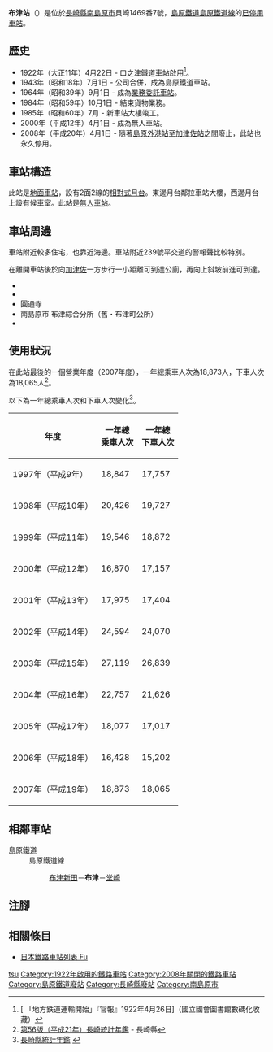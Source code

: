 {{NoteTA|G1=Transport
|T=zh-hans:布津站;zh-hk:布津站;zh-tw:布津車站;
|1=zh-hans:布津站;zh-hk:布津站;zh-tw:布津車站;
}}
{{Infobox station
|公司色 = grey
|站名 = 布津
|圖片 = Futsu Station.JPG
|圖片說明 = 車站大樓（2007年3月）
|日文原名 = 布津
|平假名 = ふつ
|羅馬拼音 = FUTSU
|副站名 = 
|電報略號 = 
|所在地 = {{JPN}}[[長崎縣|長崎縣]][[南島原市|南島原市]]{{Translink|ja|布津町}}貝崎1469番7號
|座標 = {{coord|32|41|13.73|N|130|21|10.54|E|type:railwaystation_region:JP-24|display=inline,title}}
|車站構造 = [[地面車站|地面車站]]
|月台配置 = 2面2線
|啟用年月日 = 1922年（大正11年）4月22日
|廢站年月日 = 2008年（平成20年）4月1日
|乘客人數 = 52*
|上下車人次 = 
|統計年度 = 2007
|轉車 = 
|全寬備註 = * 以全年總人次除當年度日數
|adjacent = {{Adjacent stations|system=島原鐵道|line=島原鐵道線廢止|left=布津新田|right=堂崎|note-left=1.9km|note-mid=距離[[諫早站|諫早]]53.9km|note-right=3.0km}}
}}
'''布津站'''（{{jpn|j=布津駅|hg=ふつえき|rm=Futsu eki|f=y}}）是位於[[長崎縣|長崎縣]][[南島原市|南島原市]]{{Translink|ja|布津町}}貝崎1469番7號，[[島原鐵道|島原鐵道]][[島原鐵道線|島原鐵道線]]的[[廢站|已停用]][[鐵路車站|車站]]。

== 歷史 ==
* 1922年（大正11年）4月22日 - 口之津鐵道車站啟用<ref>[{{NDLDC|2955034/9}} 「地方鉄道運輸開始」『官報』1922年4月26日]（國立國會圖書館數碼化收藏）</ref>。
* 1943年（昭和18年）7月1日 - 公司合併，成為島原鐵道車站。
* 1964年（昭和39年）9月1日 - 成為[[業務委託車站|業務委託車站]]。
* 1984年（昭和59年）10月1日 - 結束貨物業務。
* 1985年（昭和60年）7月 - 新車站大樓竣工。
* 2000年（平成12年）4月1日 - 成為無人車站。
* 2008年（平成20年）4月1日 - 隨著[[島原外港站|島原外港站]]至[[加津佐站|加津佐站]]之間廢止，此站也永久停用。

== 車站構造 ==
此站是[[地面車站|地面車站]]，設有2面2線的[[相對式月台|相對式月台]]。東邊月台鄰拉車站大樓，西邊月台上設有候車室。此站是[[無人車站|無人車站]]。

== 車站周邊 ==
車站附近較多住宅，也靠近海邊。車站附近239號平交道的警報聲比較特別。

在離開車站後於{{Translink|ja|国道251号|國道251號}}向[[加津佐站|加津佐]]一方步行一小距離可到達公廁，再向上斜坡前進可到達{{Translink|ja|ヤマザキショップ|山崎商店}}。
* {{Translink|ja|南島原市立布津小学校|南島原市立布津小學}}
* {{Translink|ja|南島原市立布津中学校|南島原市立布津中學}}
* 圓通寺
* 南島原市 布津綜合分所（舊・布津町公所）
* {{Translink|ja|国道251号|國道251號}}

== 使用狀況 ==
在此站最後的一個營業年度（2007年度），一年總乘車人次為18,873人，下車人次為18,065人<ref>[https://www.pref.nagasaki.jp/bunrui/kenseijoho/toukeijoho/kankoubutsu/nenkan/24697.html 第56版（平成21年）長崎統計年鑑] {{Wayback|url=https://www.pref.nagasaki.jp/bunrui/kenseijoho/toukeijoho/kankoubutsu/nenkan/24697.html |date=20150703110920 }}{{ja icon}} - 長崎縣</ref>。

以下為一年總乘車人次和下車人次變化<ref>[https://www.pref.nagasaki.jp/bunrui/kenseijoho/toukeijoho/kankoubutsu/nenkan/  長崎縣統計年鑑 ] {{Wayback|url=https://www.pref.nagasaki.jp/bunrui/kenseijoho/toukeijoho/kankoubutsu/nenkan/ |date=20201027001847 }}{{ja icon}}</ref>。
{| class="wikitable" style="text-align:right"
|-
!年度!!一年總<br />乘車人次!!一年總<br />下車人次
|-
|1997年（平成{{0}}9年）||18,847||17,757
|-
|1998年（平成10年）||20,426||19,727
|-
|1999年（平成11年）||19,546||18,872
|-
|2000年（平成12年）||16,870||17,157
|-
|2001年（平成13年）||17,975||17,404
|-
|2002年（平成14年）||24,594||24,070
|-
|2003年（平成15年）||27,119||26,839
|-
|2004年（平成16年）||22,757||21,626
|-
|2005年（平成17年）||18,077||17,017
|-
|2006年（平成18年）||16,428||15,202
|-
|2007年（平成19年）||18,873||18,065
|}

== 相鄰車站 ==
; 島原鐵道
: 島原鐵道線
:: [[布津新田站|布津新田]]－'''布津'''－[[堂崎站|堂崎]]
== 注腳 ==
{{Reflist}}
== 相關條目 ==
* [[日本鐵路車站列表_Fu|日本鐵路車站列表 Fu]]
{{島原鐵道線|mode=1}}
{{DEFAULTSORT:Futsu}}
[[Category:日本鐵路車站_Fu|tsu]]
[[Category:1922年啟用的鐵路車站|Category:1922年啟用的鐵路車站]]
[[Category:2008年關閉的鐵路車站|Category:2008年關閉的鐵路車站]]
[[Category:島原鐵道廢站|Category:島原鐵道廢站]]
[[Category:長崎縣廢站|Category:長崎縣廢站]]
[[Category:南島原市|Category:南島原市]]